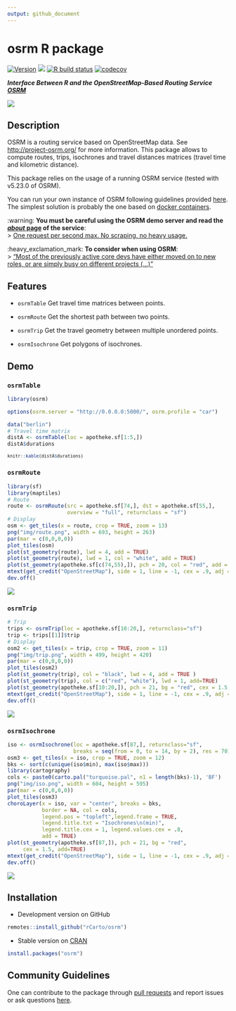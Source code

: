 ```yaml
---
output: github_document
---
```

# osrm R package

[![Version](http://www.r-pkg.org/badges/version/osrm)](https://CRAN.R-project.org/package=osrm/)
![](http://cranlogs.r-pkg.org/badges/osrm?color=brightgreen)
[![R build status](https://github.com/rCarto/osrm/workflows/R-CMD-check/badge.svg)](https://github.com/rCarto/osrm/actions)
[![codecov](https://codecov.io/gh/rCarto/osrm/branch/master/graph/badge.svg?token=JOJNuBCH9M)](https://codecov.io/gh/rCarto/osrm)




***Interface Between R and the OpenStreetMap-Based Routing Service [OSRM](http://project-osrm.org/)***

![](https://raw.githubusercontent.com/rCarto/osrm/master/img/cover.png)

## Description
OSRM is a routing service based on OpenStreetMap data. See <http://project-osrm.org/> for more information. This package allows to compute routes, trips, isochrones and travel distances matrices (travel time and kilometric distance).

This package relies on the usage of a running OSRM service (tested with v5.23.0 of OSRM).    

You can run your own instance of OSRM following guidelines provided [here](https://github.com/Project-OSRM/osrm-backend). The simplest solution is probably the one based on [docker containers](https://github.com/Project-OSRM/osrm-backend#using-docker).    



:warning: **You must be careful using the OSRM demo server and read the [*about* page](https://routing.openstreetmap.de/about.html) of the service**:    
> [One request per second max. No scraping, no heavy usage.](https://routing.openstreetmap.de/about.html)


:heavy_exclamation_mark: **To consider when using OSRM**:    
> ["Most of the previously active core devs have either moved on to new roles, or are simply busy on different projects (...)"](https://github.com/Project-OSRM/osrm-backend/issues/5463)




## Features

* `osrmTable` Get travel time matrices between points.

* `osrmRoute` Get the shortest path between two points.

* `osrmTrip` Get the travel geometry between multiple unordered points.

* `osrmIsochrone` Get polygons of isochrones.


## Demo

### `osrmTable`


```r
library(osrm)
```

```r
options(osrm.server = "http://0.0.0.0:5000/", osrm.profile = "car")
```


```r
data("berlin")
# Travel time matrix
distA <- osrmTable(loc = apotheke.sf[1:5,])
distA$durations

```

<small>
```r
knitr::kable(distA$durations)
```
</small>

### `osrmRoute`

```r
library(sf)
library(maptiles)
# Route
route <- osrmRoute(src = apotheke.sf[74,], dst = apotheke.sf[55,],
                   overview = "full", returnclass = "sf")
# Display
osm <- get_tiles(x = route, crop = TRUE, zoom = 13)
png("img/route.png", width = 693, height = 263)
par(mar = c(0,0,0,0))
plot_tiles(osm)
plot(st_geometry(route), lwd = 4, add = TRUE)
plot(st_geometry(route), lwd = 1, col = "white", add = TRUE)
plot(st_geometry(apotheke.sf[c(74,55),]), pch = 20, col = "red", add = TRUE)
mtext(get_credit("OpenStreetMap"), side = 1, line = -1, cex = .9, adj = .99)
dev.off()
```

![](https://raw.githubusercontent.com/rCarto/osrm/master/img/route.png)


### `osrmTrip`

```r
# Trip 
trips <- osrmTrip(loc = apotheke.sf[10:20,], returnclass="sf")
trip <- trips[[1]]$trip
# Display
osm2 <- get_tiles(x = trip, crop = TRUE, zoom = 11)
png("img/trip.png", width = 499, height = 420)
par(mar = c(0,0,0,0))
plot_tiles(osm2)
plot(st_geometry(trip), col = "black", lwd = 4, add = TRUE )
plot(st_geometry(trip), col = c("red", "white"), lwd = 1, add=TRUE)
plot(st_geometry(apotheke.sf[10:20,]), pch = 21, bg = "red", cex = 1.5, add=TRUE)
mtext(get_credit("OpenStreetMap"), side = 1, line = -1, cex = .9, adj = .99)
dev.off()
```

![](https://raw.githubusercontent.com/rCarto/osrm/master/img/trip.png)

### `osrmIsochrone`

```r
iso <- osrmIsochrone(loc = apotheke.sf[87,], returnclass="sf",
                     breaks = seq(from = 0, to = 14, by = 2), res = 70)
osm3 <- get_tiles(x = iso, crop = TRUE, zoom = 12)
bks <- sort(c(unique(iso$min), max(iso$max)))
library(cartography)
cols <- paste0(carto.pal("turquoise.pal", n1 = length(bks)-1), 'BF')
png("img/iso.png", width = 604, height = 595)
par(mar = c(0,0,0,0))
plot_tiles(osm3)
choroLayer(x = iso, var = "center", breaks = bks,
           border = NA, col = cols,
           legend.pos = "topleft",legend.frame = TRUE,
           legend.title.txt = "Isochrones\n(min)",
           legend.title.cex = 1, legend.values.cex = .8,
           add = TRUE)
plot(st_geometry(apotheke.sf[87,]), pch = 21, bg = "red", 
     cex = 1.5, add=TRUE)
mtext(get_credit("OpenStreetMap"), side = 1, line = -1, cex = .9, adj = .99)
dev.off()
```
![](https://raw.githubusercontent.com/rCarto/osrm/master/img/iso.png)


## Installation

* Development version on GitHub
```r
remotes::install_github("rCarto/osrm")
```

* Stable version on [CRAN](https://CRAN.R-project.org/package=osrm/)
```r
install.packages("osrm")
```

## Community Guidelines

One can contribute to the package through [pull requests](https://github.com/rCarto/osrm/pulls) and report issues or ask questions [here](https://github.com/rCarto/osrm/issues).
